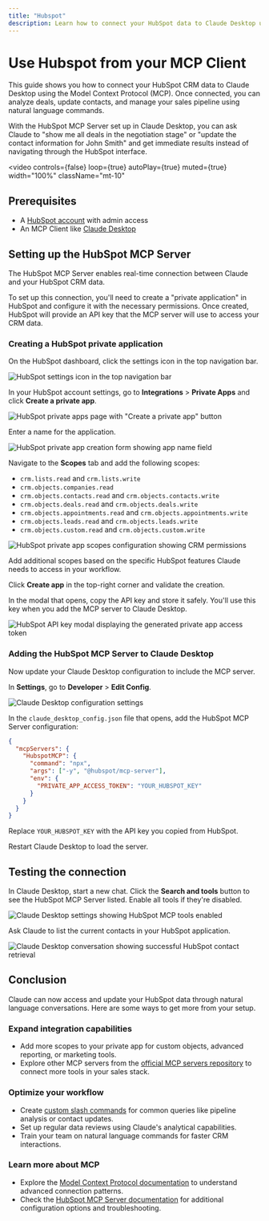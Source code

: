 ```yaml
---
title: "Hubspot"
description: Learn how to connect your HubSpot data to Claude Desktop using the official MCP server for AI-powered CRM workflows.
---
```


# Use Hubspot from your MCP Client

This guide shows you how to connect your HubSpot CRM data to Claude Desktop using the Model Context Protocol (MCP). Once connected, you can analyze deals, update contacts, and manage your sales pipeline using natural language commands.

With the HubSpot MCP Server set up in Claude Desktop, you can ask Claude to "show me all deals in the negotiation stage" or "update the contact information for John Smith" and get immediate results instead of navigating through the HubSpot interface.

<video
  controls={false}
  loop={true}
  autoPlay={true}
  muted={true}
  width="100%"
  className="mt-10"
>
  <source src="/assets/mcp/using-mcp/hubspot-claude-quickstart/hubspot-mcp-demo.mp4" type="video/mp4" />
</video>

## Prerequisites

- A [HubSpot account](https://www.hubspot.com) with admin access
- An MCP Client like [Claude Desktop](https://claude.ai/download)

## Setting up the HubSpot MCP Server

The HubSpot MCP Server enables real-time connection between Claude and your HubSpot CRM data.

To set up this connection, you'll need to create a "private application" in HubSpot and configure it with the necessary permissions. Once created, HubSpot will provide an API key that the MCP server will use to access your CRM data.

### Creating a HubSpot private application

On the HubSpot dashboard, click the settings icon in the top navigation bar.

![HubSpot settings icon in the top navigation bar](/assets/mcp/using-mcp/hubspot-claude-quickstart/hubspot-settings-icon.png)

In your HubSpot account settings, go to **Integrations** > **Private Apps** and click **Create a private app**.

![HubSpot private apps page with "Create a private app" button](/assets/mcp/using-mcp/hubspot-claude-quickstart/hubspot-create-private-app.png)

Enter a name for the application.

![HubSpot private app creation form showing app name field](/assets/mcp/using-mcp/hubspot-claude-quickstart/hubspot-create-private-app-name.png)

Navigate to the **Scopes** tab and add the following scopes:

- `crm.lists.read` and `crm.lists.write`
- `crm.objects.companies.read`
- `crm.objects.contacts.read` and `crm.objects.contacts.write`
- `crm.objects.deals.read` and `crm.objects.deals.write`
- `crm.objects.appointments.read` and `crm.objects.appointments.write`
- `crm.objects.leads.read` and `crm.objects.leads.write`
- `crm.objects.custom.read` and `crm.objects.custom.write`

![HubSpot private app scopes configuration showing CRM permissions](/assets/mcp/using-mcp/hubspot-claude-quickstart/hubspot-create-private-app-scopes.png)

Add additional scopes based on the specific HubSpot features Claude needs to access in your workflow.

Click **Create app** in the top-right corner and validate the creation.

In the modal that opens, copy the API key and store it safely. You'll use this key when you add the MCP server to Claude Desktop.

![HubSpot API key modal displaying the generated private app access token](/assets/mcp/using-mcp/hubspot-claude-quickstart/hubspot-api-key-modal.png)

### Adding the HubSpot MCP Server to Claude Desktop

Now update your Claude Desktop configuration to include the MCP server. 

In **Settings**, go to **Developer** > **Edit Config**.

![Claude Desktop configuration settings](/assets/mcp/using-mcp/hubspot-claude-quickstart/claude-desktop-config-settings.png)

In the `claude_desktop_config.json` file that opens, add the HubSpot MCP Server configuration: 

```json
{
  "mcpServers": {
    "HubspotMCP": {
      "command": "npx",
      "args": ["-y", "@hubspot/mcp-server"],
      "env": {
        "PRIVATE_APP_ACCESS_TOKEN": "YOUR_HUBSPOT_KEY"
      }
    }
  }
}
```

Replace `YOUR_HUBSPOT_KEY` with the API key you copied from HubSpot.

Restart Claude Desktop to load the server.

## Testing the connection

In Claude Desktop, start a new chat. Click the **Search and tools** button to see the HubSpot MCP Server listed. Enable all tools if they're disabled.

![Claude Desktop settings showing HubSpot MCP tools enabled](/assets/mcp/using-mcp/hubspot-claude-quickstart/claude-enable-hubspot-tools.png)

Ask Claude to list the current contacts in your HubSpot application.

![Claude Desktop conversation showing successful HubSpot contact retrieval](/assets/mcp/using-mcp/hubspot-claude-quickstart/claude-hubspot-integration-test.png)

## Conclusion

Claude can now access and update your HubSpot data through natural language conversations. Here are some ways to get more from your setup.

### Expand integration capabilities

- Add more scopes to your private app for custom objects, advanced reporting, or marketing tools.
- Explore other MCP servers from the [official MCP servers repository](https://github.com/modelcontextprotocol/servers) to connect more tools in your sales stack.

### Optimize your workflow

- Create [custom slash commands](https://docs.anthropic.com/en/docs/claude-code/tutorials) for common queries like pipeline analysis or contact updates.
- Set up regular data reviews using Claude's analytical capabilities.
- Train your team on natural language commands for faster CRM interactions.

### Learn more about MCP

- Explore the [Model Context Protocol documentation](https://docs.anthropic.com/en/docs/mcp) to understand advanced connection patterns.
- Check the [HubSpot MCP Server documentation](https://www.npmjs.com/package/@hubspot/mcp-server) for additional configuration options and troubleshooting.
